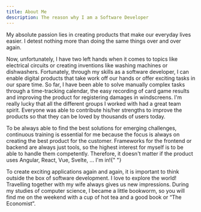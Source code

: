 ```yaml
---
title: About Me
description: The reason why I am a Software Developer
---
```


My absolute passion lies in creating products that make our everyday
lives easier. I detest nothing more than doing the same things over
and over again.

Now, unfortunately, I have two left hands when it comes to topics like
electrical circuits or creating inventions like washing machines or
dishwashers. Fortunately, through my skills as a software developer, I
can enable digital products that take work off our hands or offer
exciting tasks in our spare time. So far, I have been able to solve
manually complex tasks through a time-tracking calendar, the easy
recording of card game results and improving the product for
registering damages in windscreens. I'm really lucky that all the
different groups I worked with had a great team spirit. Everyone was
able to contribute his/her strengths to improve the products so that
they can be loved by thousands of users today.

To be always able to find the best solutions for emerging challenges,
continuous training is essential for me because the focus is always on
creating the best product for the customer. Frameworks for the
frontend or backend are always just tools, so the highest interest for
myself is to be able to handle them competently. Therefore, it doesn't
matter if the product uses Angular, React, Vue, Svelte, ... I'm in!{" "}

To create exciting applications again and again, it is important to
think outside the box of software development. I love to explore the
world! Travelling together with my wife always gives us new
impressions. During my studies of computer science, I became a little
bookworm, so you will find me on the weekend with a cup of hot tea and
a good book or “The Economist”.
